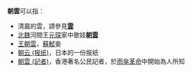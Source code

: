 '''朝雲'''可以指：

* 清晨的雲，請參見'''[[雲|雲]]'''
* [[北魏|北魏]]河間王[[元琛|元琛]]家中歌妓'''[[朝雲_(北魏)|朝雲]]'''
* [[王朝雲|王朝雲]]，[[蘇軾|蘇軾]]妾
* [[朝云_(报纸)|朝云 (报纸)]]，日本的一份报纸
* [[朝雲_(記者)|朝雲 (記者)]]，香港著名公民記者，於[[雨傘革命|雨傘革命]]中開始為人所知

{{Disambig|CAT=二字消歧义}}